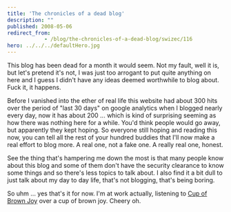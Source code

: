 ```yaml
---
title: 'The chronicles of a dead blog'
description: ""
published: 2008-05-06
redirect_from: 
            - /blog/the-chronicles-of-a-dead-blog/swizec/116
hero: ../../../defaultHero.jpg
---
```

This blog has been dead for a month it would seem. Not my fault, well it is, but let's pretend it's not, I was just too arrogant to put quite anything on here and I guess I didn't have any ideas deemed worthwhile to blog about. Fuck it, it happens.

Before I vanished into the ether of real life this website had about 300 hits over the period of "last 30 days" on google analytics when I blogged nearly every day, now it has about 200 ... which is kind of surprising seeming as how there was nothing here for a while. You'd think people would go away, but apparently they kept hoping. So everyone still hoping and reading this now, you can tell all the rest of your hundred buddies that I'll now make a real effort to blog more. A real one, not a fake one. A really real one, honest.

See the thing that's hampering me down the most is that many people know about this blog and some of them don't have the security clearance to know some things and so there's less topics to talk about. I also find it a bit dull to just talk about my day to day life, that's not blogging, that's being boring.

So uhm ... yes that's it for now. I'm at work actually, listening to [Cup of Brown Joy](http://youtube.com/watch?v=eELH0ivexKA) over a cup of brown joy. Cheery oh.